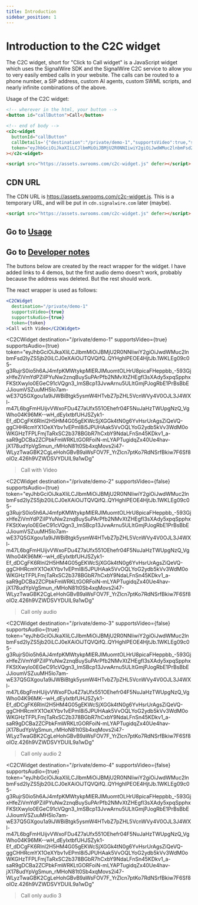 ```yaml
---
title: Introduction
sidebar_position: 1
---
```


# Introduction to the C2C widget

The C2C widget, short for "Click to Call widget" is a JavaScript widget which uses the SignalWire SDK and the SignalWire C2C service to 
allow you to very easily embed calls in your website. The calls can be routed to a phone number, a SIP address, custom AI agents, custom SWML scripts, and
nearly infinite combinations of the above.

Usage of the C2C widget:

```html
<!-- wherever in the html, your button -->
<button id="callButton">Call</button>

<!-- end of body -->
<c2c-widget
  buttonId="callButton"
  callDetails='{"destination":"/private/demo-1","supportsVideo":true,"supportsAudio":true}'
  token="eyJhbGciOiJkaXIiLCJlbmMiOiJBMjU2R0NNIiwiY2giOiJwdWMuc2lnbmFsd2lyZS5jb20iLCJ0eXAiOiJTQVQifQ..QYHghlPEOE4HjtJb.1WKLEg09c05-g3RujrS0io5h6AJ4mfpKMWtykpMIERJlMuomtOLHrU8picaFHeppbb_-593GjxHfeZiVmYdPZiIPYuNw2znqBuySuPArPfb2NMvXtZHEgfl3sXAdy5xpqSpphxFKStXwylo0EGeC91cVQgn3_lmSBcp13JvwArnu5ULltGmjPJogRbE1PrBsBbEJJioumVSZuuMH5lo7am-wE37Q5GXgou1a9iJWBiBtgk5ysmW4HTvbZ7pZHL5VcnWVy4V0OJL3J4WXl-m47L6bgFmHUijvVWxoFDu4Z7aUfx551OEhefr04F5NuJaHzTWUpgNzQ_VgWho04K96MK--wH_dEyIxtbfUHJSZyk1-Ef_dDCgFK6Rlnl2H5HM4G05gEKWcSjXGGk4tN0g6YvHsrUrAgsZiQeVQ-ggCHHRcmYX1OeXYbv1vEPml8i5JPUHAak5VvOQLYoG2ydb5kVv3WdM0oWKGHzTFPLFmjTaRxSC2b378BGbR7hCxbY9NdaLFnSn45KDkv1_a-saR9gDCBa2ZCPbkFmWRKLtGORFoiN-mLYAPTugidqZx40Ue4hav-jX178udYpVgSmun_rMHoN81t0Sb4xqMovs2i47-WLyzTwaGBK2CgLeHohGBvB9aWsFOV7F_YrZlcn7ptKo7RdNSrfBkiw7F6Sf8oIOz.426h9VZWDSVYDUIL9a1wDg"
></c2c-widget>

<script src="https://assets.swrooms.com/c2c-widget.js" defer></script>
```

## CDN URL

The CDN URL is https://assets.swrooms.com/c2c-widget.js. This is a temporary URL, and will be put in `cdn.signalwire.com` later (maybe).

```html
<script src="https://assets.swrooms.com/c2c-widget.js" defer></script>
```


## Go to [Usage](usage/index.mdx)

## Go to [Developer notes](developer/index.mdx)


The buttons below are created by the react wrapper for the widget. 
I have added links to 4 demos, but the first audio demo doesn't work, probably because the address was deleted. But the rest should work.

The react wrapper is used as follows:

```jsx
<C2CWidget
  destination="/private/demo-1"
  supportsVideo={true}
  supportsAudio={true}
  token={token}
>Call with Video</C2CWidget>
```

<C2CWidget
  destination="/private/demo-1"
  supportsVideo={true}
  supportsAudio={true}
  token="eyJhbGciOiJkaXIiLCJlbmMiOiJBMjU2R0NNIiwiY2giOiJwdWMuc2lnbmFsd2lyZS5jb20iLCJ0eXAiOiJTQVQifQ..QYHghlPEOE4HjtJb.1WKLEg09c05-g3RujrS0io5h6AJ4mfpKMWtykpMIERJlMuomtOLHrU8picaFHeppbb_-593GjxHfeZiVmYdPZiIPYuNw2znqBuySuPArPfb2NMvXtZHEgfl3sXAdy5xpqSpphxFKStXwylo0EGeC91cVQgn3_lmSBcp13JvwArnu5ULltGmjPJogRbE1PrBsBbEJJioumVSZuuMH5lo7am-wE37Q5GXgou1a9iJWBiBtgk5ysmW4HTvbZ7pZHL5VcnWVy4V0OJL3J4WXl-m47L6bgFmHUijvVWxoFDu4Z7aUfx551OEhefr04F5NuJaHzTWUpgNzQ_VgWho04K96MK--wH_dEyIxtbfUHJSZyk1-Ef_dDCgFK6Rlnl2H5HM4G05gEKWcSjXGGk4tN0g6YvHsrUrAgsZiQeVQ-ggCHHRcmYX1OeXYbv1vEPml8i5JPUHAak5VvOQLYoG2ydb5kVv3WdM0oWKGHzTFPLFmjTaRxSC2b378BGbR7hCxbY9NdaLFnSn45KDkv1_a-saR9gDCBa2ZCPbkFmWRKLtGORFoiN-mLYAPTugidqZx40Ue4hav-jX178udYpVgSmun_rMHoN81t0Sb4xqMovs2i47-WLyzTwaGBK2CgLeHohGBvB9aWsFOV7F_YrZlcn7ptKo7RdNSrfBkiw7F6Sf8oIOz.426h9VZWDSVYDUIL9a1wDg"
>Call with Video</C2CWidget>

<C2CWidget
  destination="/private/demo-2"
  supportsVideo={false}
  supportsAudio={true}
  token="eyJhbGciOiJkaXIiLCJlbmMiOiJBMjU2R0NNIiwiY2giOiJwdWMuc2lnbmFsd2lyZS5jb20iLCJ0eXAiOiJTQVQifQ..QYHghlPEOE4HjtJb.1WKLEg09c05-g3RujrS0io5h6AJ4mfpKMWtykpMIERJlMuomtOLHrU8picaFHeppbb_-593GjxHfeZiVmYdPZiIPYuNw2znqBuySuPArPfb2NMvXtZHEgfl3sXAdy5xpqSpphxFKStXwylo0EGeC91cVQgn3_lmSBcp13JvwArnu5ULltGmjPJogRbE1PrBsBbEJJioumVSZuuMH5lo7am-wE37Q5GXgou1a9iJWBiBtgk5ysmW4HTvbZ7pZHL5VcnWVy4V0OJL3J4WXl-m47L6bgFmHUijvVWxoFDu4Z7aUfx551OEhefr04F5NuJaHzTWUpgNzQ_VgWho04K96MK--wH_dEyIxtbfUHJSZyk1-Ef_dDCgFK6Rlnl2H5HM4G05gEKWcSjXGGk4tN0g6YvHsrUrAgsZiQeVQ-ggCHHRcmYX1OeXYbv1vEPml8i5JPUHAak5VvOQLYoG2ydb5kVv3WdM0oWKGHzTFPLFmjTaRxSC2b378BGbR7hCxbY9NdaLFnSn45KDkv1_a-saR9gDCBa2ZCPbkFmWRKLtGORFoiN-mLYAPTugidqZx40Ue4hav-jX178udYpVgSmun_rMHoN81t0Sb4xqMovs2i47-WLyzTwaGBK2CgLeHohGBvB9aWsFOV7F_YrZlcn7ptKo7RdNSrfBkiw7F6Sf8oIOz.426h9VZWDSVYDUIL9a1wDg"
>Call only audio</C2CWidget>

<C2CWidget
  destination="/private/demo-3"
  supportsVideo={false}
  supportsAudio={true}
  token="eyJhbGciOiJkaXIiLCJlbmMiOiJBMjU2R0NNIiwiY2giOiJwdWMuc2lnbmFsd2lyZS5jb20iLCJ0eXAiOiJTQVQifQ..QYHghlPEOE4HjtJb.1WKLEg09c05-g3RujrS0io5h6AJ4mfpKMWtykpMIERJlMuomtOLHrU8picaFHeppbb_-593GjxHfeZiVmYdPZiIPYuNw2znqBuySuPArPfb2NMvXtZHEgfl3sXAdy5xpqSpphxFKStXwylo0EGeC91cVQgn3_lmSBcp13JvwArnu5ULltGmjPJogRbE1PrBsBbEJJioumVSZuuMH5lo7am-wE37Q5GXgou1a9iJWBiBtgk5ysmW4HTvbZ7pZHL5VcnWVy4V0OJL3J4WXl-m47L6bgFmHUijvVWxoFDu4Z7aUfx551OEhefr04F5NuJaHzTWUpgNzQ_VgWho04K96MK--wH_dEyIxtbfUHJSZyk1-Ef_dDCgFK6Rlnl2H5HM4G05gEKWcSjXGGk4tN0g6YvHsrUrAgsZiQeVQ-ggCHHRcmYX1OeXYbv1vEPml8i5JPUHAak5VvOQLYoG2ydb5kVv3WdM0oWKGHzTFPLFmjTaRxSC2b378BGbR7hCxbY9NdaLFnSn45KDkv1_a-saR9gDCBa2ZCPbkFmWRKLtGORFoiN-mLYAPTugidqZx40Ue4hav-jX178udYpVgSmun_rMHoN81t0Sb4xqMovs2i47-WLyzTwaGBK2CgLeHohGBvB9aWsFOV7F_YrZlcn7ptKo7RdNSrfBkiw7F6Sf8oIOz.426h9VZWDSVYDUIL9a1wDg"
>Call only audio 2</C2CWidget>

<C2CWidget
  destination="/private/demo-4"
  supportsVideo={false}
  supportsAudio={true}
  token="eyJhbGciOiJkaXIiLCJlbmMiOiJBMjU2R0NNIiwiY2giOiJwdWMuc2lnbmFsd2lyZS5jb20iLCJ0eXAiOiJTQVQifQ..QYHghlPEOE4HjtJb.1WKLEg09c05-g3RujrS0io5h6AJ4mfpKMWtykpMIERJlMuomtOLHrU8picaFHeppbb_-593GjxHfeZiVmYdPZiIPYuNw2znqBuySuPArPfb2NMvXtZHEgfl3sXAdy5xpqSpphxFKStXwylo0EGeC91cVQgn3_lmSBcp13JvwArnu5ULltGmjPJogRbE1PrBsBbEJJioumVSZuuMH5lo7am-wE37Q5GXgou1a9iJWBiBtgk5ysmW4HTvbZ7pZHL5VcnWVy4V0OJL3J4WXl-m47L6bgFmHUijvVWxoFDu4Z7aUfx551OEhefr04F5NuJaHzTWUpgNzQ_VgWho04K96MK--wH_dEyIxtbfUHJSZyk1-Ef_dDCgFK6Rlnl2H5HM4G05gEKWcSjXGGk4tN0g6YvHsrUrAgsZiQeVQ-ggCHHRcmYX1OeXYbv1vEPml8i5JPUHAak5VvOQLYoG2ydb5kVv3WdM0oWKGHzTFPLFmjTaRxSC2b378BGbR7hCxbY9NdaLFnSn45KDkv1_a-saR9gDCBa2ZCPbkFmWRKLtGORFoiN-mLYAPTugidqZx40Ue4hav-jX178udYpVgSmun_rMHoN81t0Sb4xqMovs2i47-WLyzTwaGBK2CgLeHohGBvB9aWsFOV7F_YrZlcn7ptKo7RdNSrfBkiw7F6Sf8oIOz.426h9VZWDSVYDUIL9a1wDg"
>Call only audio 3</C2CWidget>
